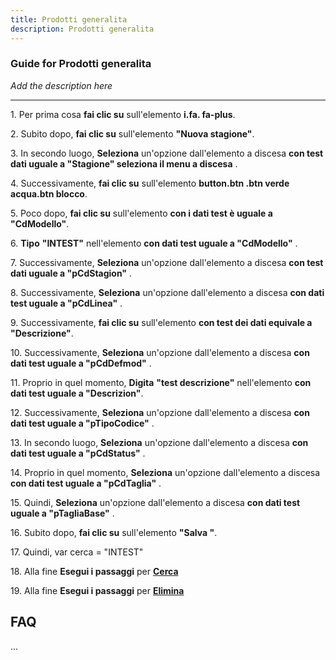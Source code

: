 ```yaml
---
title: Prodotti generalita
description: Prodotti generalita
---
```


### Guide for Prodotti generalita

*Add the description here*

___

1\. Per prima cosa **fai clic su** sull'elemento **i.fa. fa-plus**.  
  
2\. Subito dopo, **fai clic su** sull'elemento **"Nuova stagione"**.  
  
3\. In secondo luogo, **Seleziona** un'opzione dall'elemento a discesa **con test dati uguale a "Stagione" seleziona il menu a discesa** .  
  
4\. Successivamente, **fai clic su** sull'elemento **button.btn .btn verde acqua.btn blocco**.  
  
5\. Poco dopo, **fai clic su** sull'elemento **con i dati test è uguale a "CdModello"**.  
  
6\. **Tipo** **"INTEST"** nell'elemento **con dati test uguale a "CdModello"** .  
  
7\. Successivamente, **Seleziona** un'opzione dall'elemento a discesa **con test dati uguale a "pCdStagion"** .  
  
8\. Successivamente, **Seleziona** un'opzione dall'elemento a discesa **con dati test uguale a "pCdLinea"** .  
  
9\. Successivamente, **fai clic su** sull'elemento **con test dei dati equivale a "Descrizione"**.  
  
10\. Successivamente, **Seleziona** un'opzione dall'elemento a discesa **con dati test uguale a "pCdDefmod"** .  
  
11\. Proprio in quel momento, **Digita** **"test descrizione"** nell'elemento **con dati test uguale a "Descrizion"**.  
  
12\. Successivamente, **Seleziona** un'opzione dall'elemento a discesa **con dati test uguale a "pTipoCodice"** .  
  
13\. In secondo luogo, **Seleziona** un'opzione dall'elemento a discesa **con dati test uguale a "pCdStatus"** .  
  
14\. Proprio in quel momento, **Seleziona** un'opzione dall'elemento a discesa **con dati test uguale a "pCdTaglia"** .  
  
15\. Quindi, **Seleziona** un'opzione dall'elemento a discesa **con dati test uguale a "pTagliaBase"** .  
  
16\. Subito dopo, **fai clic su** sull'elemento **"Salva "**.  
  
17\. Quindi, var cerca = "INTEST"  
  
18\. Alla fine **Esegui i passaggi** per **[Cerca](../docs/Z_Operazioni%20base/Cerca)**  
  
19\. Alla fine **Esegui i passaggi** per **[Elimina](../docs/Z_Operazioni%20base/Elimina)**

FAQ
---

...